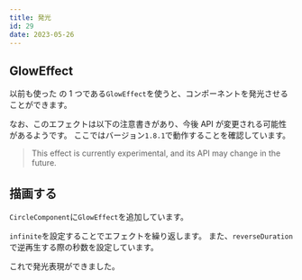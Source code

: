 ```yaml
---
title: 発光
id: 29
date: 2023-05-26
---
```



## GlowEffect

以前も使った <ExampleLink slug="effect" /> の 1 つである`GlowEffect`を使うと、コンポーネントを発光させることができます。

<DocLink document="https://docs.flame-engine.org/latest/flame/effects.html#gloweffect" />
<DocLink reference="https://pub.dev/documentation/flame/latest/effects/GlowEffect-class.html" />

なお、このエフェクトは以下の注意書きがあり、今後 API が変更される可能性があるようです。
ここではバージョン`1.8.1`で動作することを確認しています。

> This effect is currently experimental, and its API may change in the future.

## 描画する

`CircleComponent`に`GlowEffect`を追加しています。

`infinite`を設定することでエフェクトを繰り返します。
また、`reverseDuration`で逆再生する際の秒数を設定しています。

<ExampleCode file="glow/game.dart" />

これで発光表現ができました。

